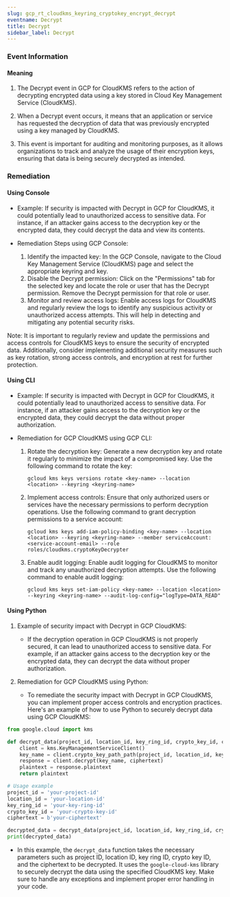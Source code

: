 ```yaml
--- 
slug: gcp_rt_cloudkms_keyring_cryptokey_encrypt_decrypt
eventname: Decrypt
title: Decrypt
sidebar_label: Decrypt
---
```

                       
### Event Information

#### Meaning

1. The Decrypt event in GCP for CloudKMS refers to the action of decrypting encrypted data using a key stored in Cloud Key Management Service (CloudKMS).

2. When a Decrypt event occurs, it means that an application or service has requested the decryption of data that was previously encrypted using a key managed by CloudKMS.

3. This event is important for auditing and monitoring purposes, as it allows organizations to track and analyze the usage of their encryption keys, ensuring that data is being securely decrypted as intended.

### Remediation

#### Using Console

- Example: If security is impacted with Decrypt in GCP for CloudKMS, it could potentially lead to unauthorized access to sensitive data. For instance, if an attacker gains access to the decryption key or the encrypted data, they could decrypt the data and view its contents.

- Remediation Steps using GCP Console:
  1. Identify the impacted key: In the GCP Console, navigate to the Cloud Key Management Service (CloudKMS) page and select the appropriate keyring and key.
  2. Disable the Decrypt permission: Click on the "Permissions" tab for the selected key and locate the role or user that has the Decrypt permission. Remove the Decrypt permission for that role or user.
  3. Monitor and review access logs: Enable access logs for CloudKMS and regularly review the logs to identify any suspicious activity or unauthorized access attempts. This will help in detecting and mitigating any potential security risks.

Note: It is important to regularly review and update the permissions and access controls for CloudKMS keys to ensure the security of encrypted data. Additionally, consider implementing additional security measures such as key rotation, strong access controls, and encryption at rest for further protection.

#### Using CLI

- Example: If security is impacted with Decrypt in GCP for CloudKMS, it could potentially lead to unauthorized access to sensitive data. For instance, if an attacker gains access to the decryption key or the encrypted data, they could decrypt the data without proper authorization.

- Remediation for GCP CloudKMS using GCP CLI:
  1. Rotate the decryption key: Generate a new decryption key and rotate it regularly to minimize the impact of a compromised key. Use the following command to rotate the key:
     ```
     gcloud kms keys versions rotate <key-name> --location <location> --keyring <keyring-name>
     ```

  2. Implement access controls: Ensure that only authorized users or services have the necessary permissions to perform decryption operations. Use the following command to grant decryption permissions to a service account:
     ```
     gcloud kms keys add-iam-policy-binding <key-name> --location <location> --keyring <keyring-name> --member serviceAccount:<service-account-email> --role roles/cloudkms.cryptoKeyDecrypter
     ```

  3. Enable audit logging: Enable audit logging for CloudKMS to monitor and track any unauthorized decryption attempts. Use the following command to enable audit logging:
     ```
     gcloud kms keys set-iam-policy <key-name> --location <location> --keyring <keyring-name> --audit-log-config="logType=DATA_READ"
     ```

#### Using Python

1. Example of security impact with Decrypt in GCP CloudKMS:
   - If the decryption operation in GCP CloudKMS is not properly secured, it can lead to unauthorized access to sensitive data. For example, if an attacker gains access to the decryption key or the encrypted data, they can decrypt the data without proper authorization.

2. Remediation for GCP CloudKMS using Python:
   - To remediate the security impact with Decrypt in GCP CloudKMS, you can implement proper access controls and encryption practices. Here's an example of how to use Python to securely decrypt data using GCP CloudKMS:

```python
from google.cloud import kms

def decrypt_data(project_id, location_id, key_ring_id, crypto_key_id, ciphertext):
    client = kms.KeyManagementServiceClient()
    key_name = client.crypto_key_path_path(project_id, location_id, key_ring_id, crypto_key_id)
    response = client.decrypt(key_name, ciphertext)
    plaintext = response.plaintext
    return plaintext

# Usage example
project_id = 'your-project-id'
location_id = 'your-location-id'
key_ring_id = 'your-key-ring-id'
crypto_key_id = 'your-crypto-key-id'
ciphertext = b'your-ciphertext'

decrypted_data = decrypt_data(project_id, location_id, key_ring_id, crypto_key_id, ciphertext)
print(decrypted_data)
```

   - In this example, the `decrypt_data` function takes the necessary parameters such as project ID, location ID, key ring ID, crypto key ID, and the ciphertext to be decrypted. It uses the `google-cloud-kms` library to securely decrypt the data using the specified CloudKMS key. Make sure to handle any exceptions and implement proper error handling in your code.


 